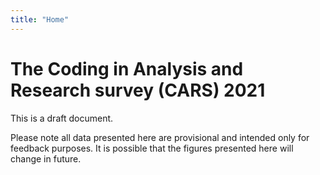 ```yaml
---
title: "Home"
---
```


# The Coding in Analysis and Research survey (CARS) 2021

This is a draft document. 

Please note all data presented here are provisional and intended only for feedback purposes. It is possible that the figures presented here will change in future. 

